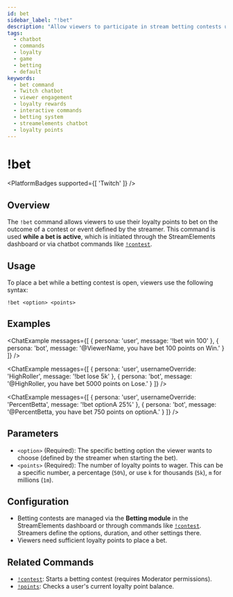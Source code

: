 ```yaml
---
id: bet
sidebar_label: "!bet"
description: "Allow viewers to participate in stream betting contests using their loyalty points with the StreamElements chatbot !bet command."
tags:
  - chatbot
  - commands
  - loyalty
  - game
  - betting
  - default
keywords:
  - bet command
  - Twitch chatbot
  - viewer engagement
  - loyalty rewards
  - interactive commands
  - betting system
  - streamelements chatbot
  - loyalty points
---
```



# !bet

<PlatformBadges supported={[ 'Twitch' ]} />

## Overview

The `!bet` command allows viewers to use their loyalty points to bet on the outcome of a contest or event defined by the streamer. This command is used **while a bet is active**, which is initiated through the StreamElements dashboard or via chatbot commands like [`!contest`](contest.mdx).

## Usage

To place a bet while a betting contest is open, viewers use the following syntax:

```streamelements
!bet <option> <points>
```

## Examples

<ChatExample messages={[
  { persona: 'user', message: '!bet win 100' },
  { persona: 'bot', message: '@ViewerName, you have bet 100 points on Win.' }
]} />

<ChatExample messages={[
  { persona: 'user', usernameOverride: 'HighRoller', message: '!bet lose 5k' },
  { persona: 'bot', message: '@HighRoller, you have bet 5000 points on Lose.' }
]} />

<ChatExample messages={[
  { persona: 'user', usernameOverride: 'PercentBetta', message: '!bet optionA 25%' },
  { persona: 'bot', message: '@PercentBetta, you have bet 750 points on optionA.' }
]} />

## Parameters

*   `<option>` (Required): The specific betting option the viewer wants to choose (defined by the streamer when starting the bet).
*   `<points>` (Required): The number of loyalty points to wager. This can be a specific number, a percentage (`50%`), or use `k` for thousands (`5k`), `m` for millions (`1m`).

## Configuration

*   Betting contests are managed via the **Betting module** in the StreamElements dashboard or through commands like [`!contest`](contest.mdx). Streamers define the options, duration, and other settings there.
*   Viewers need sufficient loyalty points to place a bet.

## Related Commands

*   [`!contest`](contest.mdx): Starts a betting contest (requires Moderator permissions).
*   [`!points`](points.mdx): Checks a user's current loyalty point balance.
